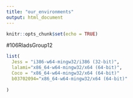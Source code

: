 ---
title: "our_environments"
output: html_document
---

```{r setup, include=FALSE}
knitr::opts_chunk$set(echo = TRUE)
```

#106RladsGroup12

```{r}



list(
  Jess = "i386-w64-mingw32/i386 (32-bit)",
  lalami="x86_64-w64-mingw32/x64 (64-bit)",
  Coco = "x86_64-w64-mingw32/x64 (64-bit)"
  b03702094="x86_64-w64-mingw32/x64 (64-bit)"
  
)



```


